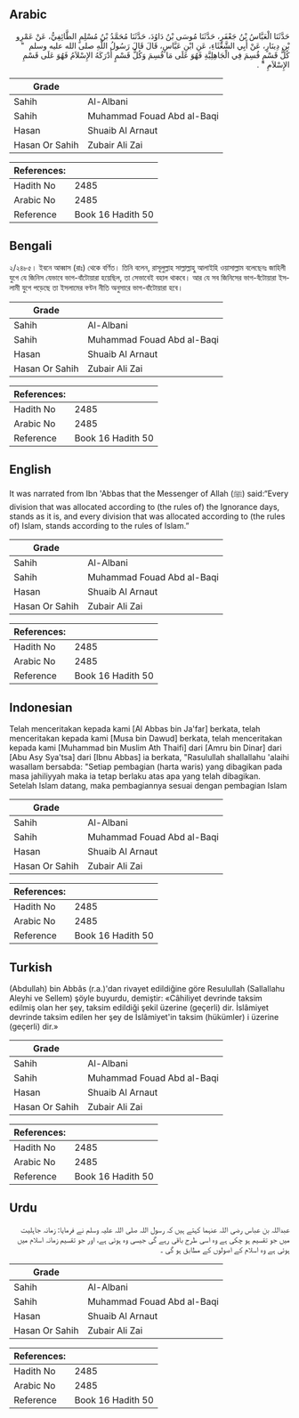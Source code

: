 ## Arabic


<div dir="rtl" lang="ar" style={{fontSize:'larger',backgroundColor:'#f8f9fa',padding:20}}>
حَدَّثَنَا الْعَبَّاسُ بْنُ جَعْفَرٍ، حَدَّثَنَا مُوسَى بْنُ دَاوُدَ، حَدَّثَنَا مُحَمَّدُ بْنُ مُسْلِمٍ الطَّائِفِيُّ، عَنْ عَمْرِو بْنِ دِينَارٍ، عَنْ أَبِي الشَّعْثَاءِ، عَنِ ابْنِ عَبَّاسٍ، قَالَ قَالَ رَسُولُ اللَّهِ صلى الله عليه وسلم ‏ "‏ كُلُّ قَسْمٍ قُسِمَ فِي الْجَاهِلِيَّةِ فَهُوَ عَلَى مَا قُسِمَ وَكُلُّ قَسْمٍ أَدْرَكَهُ الإِسْلاَمُ فَهُوَ عَلَى قَسْمِ الإِسْلاَمِ ‏"‏ ‏.‏
</div>
<div style={{backgroundColor:'#f8f9fa',padding:20, marginBottom: 10}}><table> <thead> <tr> <th>Grade</th> <th></th> </tr> </thead> <tbody> <tr><td>Sahih</td><td>Al-Albani</td></tr><tr><td>Sahih</td><td>Muhammad Fouad Abd al-Baqi</td></tr><tr><td>Hasan</td><td>Shuaib Al Arnaut</td></tr><tr><td>Hasan Or Sahih</td><td>Zubair Ali Zai</td></tr></tbody></table><table> <thead> <tr> <th>References:</th> <th></th> </tr> </thead> <tbody><tr><td>Hadith No</td><td>2485</td></tr><tr><td>Arabic No</td><td>2485</td></tr><tr><td>Reference</td><td>Book 16 Hadith 50</td></tr></tbody></table></div>

## Bengali


<div dir="ltr" lang="bn" style={{fontSize:'larger',backgroundColor:'#f8f9fa',padding:20}}>
২/২৪৮৫। ইবনে আব্বাস (রাঃ) থেকে বর্ণিত। তিনি বলেন, রাসূলুল্লাহ সাল্লাল্লাহু আলাইহি ওয়াসাল্লাম বলেছেনঃ জাহিলী যুগে যে জিনিস যেভাবে ভাগ-বাঁটোয়ারা হয়েছিল, তা সেভাবেই বহাল থাকবে। আর যে সব জিনিসের ভাগ-বঁটোয়ারা ইসলামী যুগে পড়েছে তা ইসলামের বণ্টন নীতি অনুসারে ভাগ-বাঁটোয়ারা হবে।
</div>
<div style={{backgroundColor:'#f8f9fa',padding:20, marginBottom: 10}}><table> <thead> <tr> <th>Grade</th> <th></th> </tr> </thead> <tbody> <tr><td>Sahih</td><td>Al-Albani</td></tr><tr><td>Sahih</td><td>Muhammad Fouad Abd al-Baqi</td></tr><tr><td>Hasan</td><td>Shuaib Al Arnaut</td></tr><tr><td>Hasan Or Sahih</td><td>Zubair Ali Zai</td></tr></tbody></table><table> <thead> <tr> <th>References:</th> <th></th> </tr> </thead> <tbody><tr><td>Hadith No</td><td>2485</td></tr><tr><td>Arabic No</td><td>2485</td></tr><tr><td>Reference</td><td>Book 16 Hadith 50</td></tr></tbody></table></div>

## English


<div dir="ltr" lang="en" style={{fontSize:'larger',backgroundColor:'#f8f9fa',padding:20}}>
It was narrated from Ibn 'Abbas that the Messenger of Allah (ﷺ) said:“Every division that was allocated according to (the rules of) the Ignorance days, stands as it is, and every division that was allocated according to (the rules of) Islam, stands according to the rules of Islam.”
</div>
<div style={{backgroundColor:'#f8f9fa',padding:20, marginBottom: 10}}><table> <thead> <tr> <th>Grade</th> <th></th> </tr> </thead> <tbody> <tr><td>Sahih</td><td>Al-Albani</td></tr><tr><td>Sahih</td><td>Muhammad Fouad Abd al-Baqi</td></tr><tr><td>Hasan</td><td>Shuaib Al Arnaut</td></tr><tr><td>Hasan Or Sahih</td><td>Zubair Ali Zai</td></tr></tbody></table><table> <thead> <tr> <th>References:</th> <th></th> </tr> </thead> <tbody><tr><td>Hadith No</td><td>2485</td></tr><tr><td>Arabic No</td><td>2485</td></tr><tr><td>Reference</td><td>Book 16 Hadith 50</td></tr></tbody></table></div>

## Indonesian


<div dir="ltr" lang="id" style={{fontSize:'larger',backgroundColor:'#f8f9fa',padding:20}}>
Telah menceritakan kepada kami [Al Abbas bin Ja'far] berkata, telah menceritakan kepada kami [Musa bin Dawud] berkata, telah menceritakan kepada kami [Muhammad bin Muslim Ath Thaifi] dari [Amru bin Dinar] dari [Abu Asy Sya'tsa] dari [Ibnu Abbas] ia berkata, "Rasulullah shallallahu 'alaihi wasallam bersabda: "Setiap pembagian (harta waris) yang dibagikan pada masa jahiliyyah maka ia tetap berlaku atas apa yang telah dibagikan. Setelah Islam datang, maka pembagiannya sesuai dengan pembagian Islam
</div>
<div style={{backgroundColor:'#f8f9fa',padding:20, marginBottom: 10}}><table> <thead> <tr> <th>Grade</th> <th></th> </tr> </thead> <tbody> <tr><td>Sahih</td><td>Al-Albani</td></tr><tr><td>Sahih</td><td>Muhammad Fouad Abd al-Baqi</td></tr><tr><td>Hasan</td><td>Shuaib Al Arnaut</td></tr><tr><td>Hasan Or Sahih</td><td>Zubair Ali Zai</td></tr></tbody></table><table> <thead> <tr> <th>References:</th> <th></th> </tr> </thead> <tbody><tr><td>Hadith No</td><td>2485</td></tr><tr><td>Arabic No</td><td>2485</td></tr><tr><td>Reference</td><td>Book 16 Hadith 50</td></tr></tbody></table></div>

## Turkish


<div dir="ltr" lang="tr" style={{fontSize:'larger',backgroundColor:'#f8f9fa',padding:20}}>
(Abdullah) bin Abbâs (r.a.)'dan rivayet edildiğine göre Resulullah (Sallallahu Aleyhi ve Sellem) şöyle buyurdu, demiştir: «Câhiliyet devrinde taksim edilmiş olan her şey, taksim edildiği şekil üzerine (geçerli) dir. İslâmiyet devrinde taksim edilen her şey de İslâmiyet'in taksim (hükümler) i üzerine (geçerli) dir.»
</div>
<div style={{backgroundColor:'#f8f9fa',padding:20, marginBottom: 10}}><table> <thead> <tr> <th>Grade</th> <th></th> </tr> </thead> <tbody> <tr><td>Sahih</td><td>Al-Albani</td></tr><tr><td>Sahih</td><td>Muhammad Fouad Abd al-Baqi</td></tr><tr><td>Hasan</td><td>Shuaib Al Arnaut</td></tr><tr><td>Hasan Or Sahih</td><td>Zubair Ali Zai</td></tr></tbody></table><table> <thead> <tr> <th>References:</th> <th></th> </tr> </thead> <tbody><tr><td>Hadith No</td><td>2485</td></tr><tr><td>Arabic No</td><td>2485</td></tr><tr><td>Reference</td><td>Book 16 Hadith 50</td></tr></tbody></table></div>

## Urdu


<div dir="rtl" lang="ur" style={{fontSize:'larger',backgroundColor:'#f8f9fa',padding:20}}>
عبداللہ بن عباس رضی اللہ عنہما کہتے ہیں کہ رسول اللہ صلی اللہ علیہ وسلم نے فرمایا: زمانہ جاہلیت میں جو تقسیم ہو چکی ہے وہ اسی طرح باقی رہے گی جیسی وہ ہوئی ہے، اور جو تقسیم زمانہ اسلام میں ہوئی ہے وہ اسلام کے اصولوں کے مطابق ہو گی ۔
</div>
<div style={{backgroundColor:'#f8f9fa',padding:20, marginBottom: 10}}><table> <thead> <tr> <th>Grade</th> <th></th> </tr> </thead> <tbody> <tr><td>Sahih</td><td>Al-Albani</td></tr><tr><td>Sahih</td><td>Muhammad Fouad Abd al-Baqi</td></tr><tr><td>Hasan</td><td>Shuaib Al Arnaut</td></tr><tr><td>Hasan Or Sahih</td><td>Zubair Ali Zai</td></tr></tbody></table><table> <thead> <tr> <th>References:</th> <th></th> </tr> </thead> <tbody><tr><td>Hadith No</td><td>2485</td></tr><tr><td>Arabic No</td><td>2485</td></tr><tr><td>Reference</td><td>Book 16 Hadith 50</td></tr></tbody></table></div>